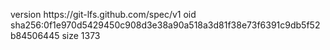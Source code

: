 version https://git-lfs.github.com/spec/v1
oid sha256:0f1e970d5429450c908d3e38a90a518a3d81f38e73f6391c9db5f52b84506445
size 1373
